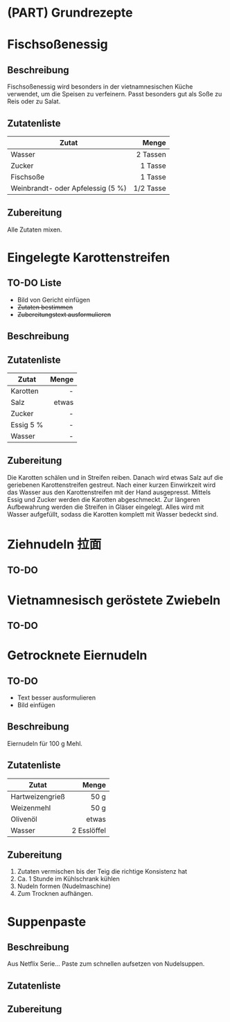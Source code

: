 # (PART) Grundrezepte

# Fischsoßenessig

## Beschreibung

Fischsoßenessig wird besonders in der vietnamnesischen Küche verwendet, um die Speisen zu verfeinern. Passt besonders gut als Soße zu Reis oder zu Salat. 

## Zutatenliste

Zutat | Menge 
---|---:
Wasser | 2 Tassen
Zucker | 1 Tasse
Fischsoße | 1 Tasse
Weinbrandt- oder Apfelessig (5 %) | 1/2 Tasse


## Zubereitung
Alle Zutaten mixen.


# Eingelegte Karottenstreifen

## TO-DO Liste

- Bild von Gericht einfügen
-  ~~Zutaten bestimmen~~
- ~~Zubereitungstext ausformulieren~~



## Beschreibung


## Zutatenliste

Zutat | Menge 
---|---:
Karotten | -
Salz | etwas
Zucker | -
Essig 5 % | -
Wasser | -


## Zubereitung

Die Karotten schälen und in Streifen reiben. Danach wird etwas Salz auf die geriebenen Karottenstreifen gestreut. Nach einer kurzen Einwirkzeit wird das Wasser aus den Karottenstreifen mit der Hand ausgepresst. Mittels Essig und Zucker werden die Karotten abgeschmeckt. Zur längeren Aufbewahrung werden die Streifen in Gläser eingelegt. Alles wird mit Wasser aufgefüllt, sodass die Karotten komplett mit Wasser bedeckt sind. 


# Ziehnudeln 拉面

## TO-DO

# Vietnamnesisch geröstete Zwiebeln

## TO-DO


# Getrocknete Eiernudeln

## TO-DO

- Text besser ausformulieren
- Bild einfügen

## Beschreibung

Eiernudeln für 100 g Mehl.

## Zutatenliste

Zutat | Menge 
---|---:
Hartweizengrieß | 50 g
Weizenmehl | 50 g
Olivenöl | etwas
Wasser | 2 Esslöffel

## Zubereitung
1. Zutaten vermischen bis der Teig die richtige Konsistenz hat
2. Ca. 1 Stunde im Kühlschrank kühlen
3. Nudeln formen (Nudelmaschine)
4. Zum Trocknen aufhängen.

# Suppenpaste

## Beschreibung
Aus Netflix Serie... Paste zum schnellen aufsetzen von Nudelsuppen.

## Zutatenliste

## Zubereitung